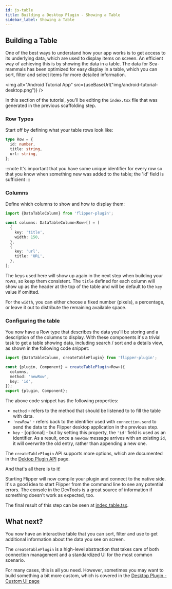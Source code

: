 ```yaml
---
id: js-table
title: Building a Desktop Plugin - Showing a Table
sidebar_label: Showing a Table
---
```


## Building a Table

One of the best ways to understand how your app works is to get access to its underlying data, which are used to display items on screen. An efficient way of achieving this is by showing the data in a table.
The data for Sea-mammals has been optimized for easy display in a table, which you can sort, filter and select items for more detailed information.

<img alt="Android Tutorial App" src={useBaseUrl("img/android-tutorial-desktop.png")} />

In this section of the tutorial, you'll be editing the `index.tsx` file that was generated in the previous scaffolding step.

### Row Types

Start off by defining what your table rows look like:

```typescript
type Row = {
  id: number,
  title: string,
  url: string,
};
```

:::note
It's important that you have some unique identifier for every row so that you know when something new was added to the table; the 'id' field is sufficient
:::

### Columns

Define which columns to show and how to display them:

```typescript
import {DataTableColumn} from 'flipper-plugin';

const columns: DataTableColumn<Row>[] = [
  {
    key: 'title',
    width: 150,
  },
  {
    key: 'url',
    title: 'URL',
  },
];
```

The keys used here will show up again in the next step when building your rows, so keep them consistent.
The `title` defined for each column will show up as the header at the top of the table and will be default to the `key` value if omitted.

For the `width`, you can either choose a fixed number (pixels), a percentage, or leave it out to distribute the remaining available space.

### Configuring the table

You now have a Row type that describes the data you'll be storing and a description of the columns to display. With these components it's a trivial task to get a table showing data, including search / sort and a details view, as shown in the following code snippet:

```typescript
import {DataTableColumn, createTablePlugin} from 'flipper-plugin';

const {plugin, Component} = createTablePlugin<Row>({
  columns,
  method: 'newRow',
  key: 'id',
});
export {plugin, Component};
```

The above code snippet has the following properties:

* `method` - refers to the method that should be listened to to fill the table with data.
* `'newRow'` - refers back to the identifier used with `connection.send` to send the data to the Flipper desktop application in the previous step.
* `key` - [optional] - but by setting this property, the `'id'` field is used as an identifier. As a result, once a `newRow` message arrives with an existing `id`, it will overwrite the old entry, rather than appending a new one.

The `createTablePlugin` API supports more options, which are documented in the [Dektop Plugin API](../extending/flipper-plugin.mdx#createtableplugin) page.

And that's all there is to it!

Starting Flipper will now compile your plugin and connect to the native side. It's a good idea to start Flipper from the command line to see any potential errors. The console in the DevTools is a great source of information if something doesn't work as expected, too.

The final result of this step can be seen at [index_table.tsx](https://github.com/facebook/flipper/blob/main/desktop/plugins/public/seamammals/src/index_table.tsx).

## What next?

You now have an interactive table that you can sort, filter and use to get additional information about the data you see on screen.

The `createTablePlugin` is a high-level abstraction that takes care of both connection management and a standardized UI for the most common scenario.

For many cases, this is all you need. However, sometimes you may want to build something a bit more custom, which is covered in the [Desktop Plugin - Custom UI page](js-custom.mdx)

